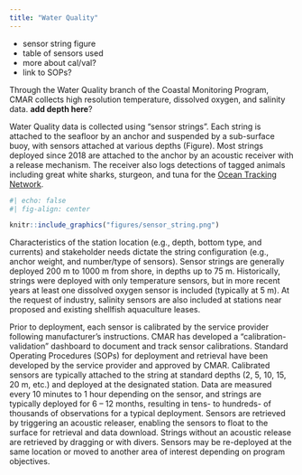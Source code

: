 ```yaml
---
title: "Water Quality"
---
```



- sensor string figure
- table of sensors used
- more about cal/val? 
- link to SOPs?


Through the Water Quality branch of the Coastal Monitoring Program, CMAR collects high resolution temperature, dissolved oxygen, and salinity data. **add depth here**?

Water Quality data is collected using “sensor strings”. Each string is attached to the seafloor by an anchor and suspended by a sub-surface buoy, with sensors attached at various depths (Figure). Most strings deployed since 2018 are attached to the anchor by an acoustic receiver with a release mechanism. The receiver also logs detections of tagged animals including great white sharks, sturgeon, and tuna for the [Ocean Tracking Network](https://oceantrackingnetwork.org/).

```r
#| echo: false
#| fig-align: center

knitr::include_graphics("figures/sensor_string.png")
```


Characteristics of the station location (e.g., depth, bottom type, and currents) and stakeholder needs dictate the string configuration (e.g., anchor weight, and number/type of sensors). Sensor strings are generally deployed 200 m to 1000 m from shore, in depths up to 75 m. Historically, strings were deployed with only temperature sensors, but in more recent years at least one dissolved oxygen sensor is included (typically at 5 m). At the request of industry, salinity sensors are also included at stations near proposed and existing shellfish aquaculture leases.

Prior to deployment, each sensor is calibrated by the service provider following manufacturer’s instructions. CMAR has developed a “calibration-validation” dashboard to document and track sensor calibrations. Standard Operating Procedures (SOPs) for deployment and retrieval have been developed by the service provider and approved by CMAR. Calibrated sensors are typically attached to the string at standard depths (2, 5, 10, 15, 20 m, etc.) and deployed at the designated station. Data are measured every 10 minutes to 1 hour depending on the sensor, and strings are typically deployed for 6 – 12 months, resulting in tens- to hundreds- of thousands of observations for a typical deployment. Sensors are retrieved by triggering an acoustic releaser, enabling the sensors to float to the surface for retrieval and data download. Strings without an acoustic release are retrieved by dragging or with divers. Sensors may be re-deployed at the same location or moved to another area of interest depending on program objectives. 



